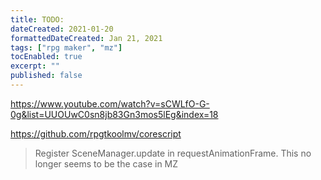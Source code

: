 ```yaml
---
title: TODO:
dateCreated: 2021-01-20
formattedDateCreated: Jan 21, 2021
tags: ["rpg maker", "mz"]
tocEnabled: true
excerpt: ""
published: false
---
```


https://www.youtube.com/watch?v=sCWLfO-G-0g&list=UUOUwC0sn8jb83Gn3mos5lEg&index=18

https://github.com/rpgtkoolmv/corescript

> Register SceneManager.update in requestAnimationFrame.
> This no longer seems to be the case in MZ
